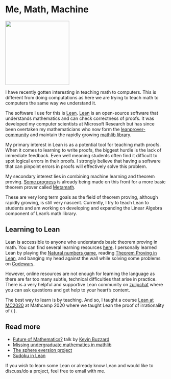 # Me, Math, Machine

[<img src="https://leanprover.github.io/images/lean_logo.svg" width="200px" class="right" />](https://en.wikipedia.org/wiki/Lean_(proof_assistant))

I have recently gotten interesting in teaching math to computers. 
This is different from doing computations as here we are trying to teach math to computers the same way we understand it.

The software I use for this is [Lean](https://leanprover.github.io/about/). 
[Lean](https://leanprover.github.io/live/latest/) is an open-source software that understands mathematics and can check correctness of proofs. 
It was developed my computer scientists at Microsoft Research but has since been overtaken my mathematicians who now form the [leanprover-community](https://leanprover-community.github.io/) and maintain the rapidly growing [mathlib library](https://github.com/leanprover-community/mathlib/).

My primary interest in Lean is as a potential tool for teaching math proofs. 
When it comes to learning to write proofs, the biggest hurdle is the lack of immediate feedback.
Even well meaning students often find it difficult to spot logical errors in their proofs.
I strongly believe that having a software that can pinpoint errors in proofs will effectively solve this problem.

My secondary interest lies in combining machine learning and theorem proving. 
[Some progress](https://github.com/metamath/set.mm/wiki/Automated-proving) is already being made on this front for a more basic theorem prover called [Metamath](http://us.metamath.org/). 

These are very long term goals as the field of theorem proving, although rapidly growing, is still very nascent.
Currently, I try to teach Lean to students and am working on developing and expanding the Linear Algebra component of Lean's math library.

## Learning to Lean

Lean is accessible to anyone who understands basic theorem proving in math.
You can find several learning resources [here](https://leanprover-community.github.io/learn.html).
I personally learned Lean by playing the [Natural numbers game](https://wwwf.imperial.ac.uk/~buzzard/xena/natural_number_game/), reading [Theorem Proving in Lean](https://leanprover.github.io/theorem_proving_in_lean/introduction.html), and banging my head against the wall while solving some problems on [Codewars](https://www.codewars.com/kata/search/lean).

However, online resources are not enough for learning the language as there are far too many subtle, technical difficulties that arise in practice.
There is a very helpful and supportive Lean community on [zulipchat](https://leanprover.zulipchat.com/) where you can ask questions and get help to your heart's content.

The best way to learn is by teaching. 
And so, I taught a course [Lean at MC2020](courses/lean_at_MC2020/index.html) at Mathcamp 2020 where we taught Lean the proof of irrationality of \( \sqrt{2} \).

## Read more

- [Future of Mathematics?](https://www.youtube.com/watch?v=Dp-mQ3HxgDE) talk by [Kevin Buzzard](https://xenaproject.wordpress.com/)
- [Missing undergraduate mathematics in mathlib](https://leanprover-community.github.io/undergrad_todo.html)
- [The sphere eversion project](https://leanprover-community.github.io/sphere-eversion/blueprint/sect0001.html)
- [Sudoku in Lean](https://github.com/TwoFX/sudoku)

If you wish to learn some Lean or already know Lean and would like to discuss/do a project, feel free to email with me.